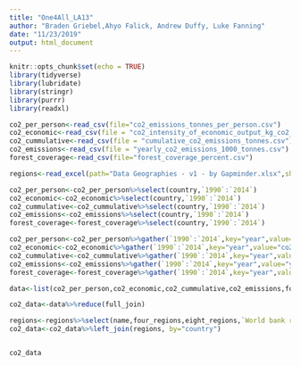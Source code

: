 ```yaml
---
title: "One4All_LA13"
author: "Braden Griebel,Ahyo Falick, Andrew Duffy, Luke Fanning"
date: "11/23/2019"
output: html_document
---
```


```r
knitr::opts_chunk$set(echo = TRUE)
library(tidyverse)
library(lubridate)
library(stringr)
library(purrr)
library(readxl)

co2_per_person<-read_csv(file="co2_emissions_tonnes_per_person.csv")
co2_economic<-read_csv(file = "co2_intensity_of_economic_output_kg_co2_per_2011_ppp_of_gdp.csv")
co2_cummulative<-read_csv(file = "cumulative_co2_emissions_tonnes.csv")
co2_emissions<-read_csv(file = "yearly_co2_emissions_1000_tonnes.csv")
forest_coverage<-read_csv(file="forest_coverage_percent.csv")

regions<-read_excel(path="Data Geographies - v1 - by Gapminder.xlsx",sheet="list-of-countries-etc")

co2_per_person<-co2_per_person%>%select(country,`1990`:`2014`)
co2_economic<-co2_economic%>%select(country,`1990`:`2014`)
co2_cummulative<-co2_cummulative%>%select(country,`1990`:`2014`)
co2_emissions<-co2_emissions%>%select(country,`1990`:`2014`)
forest_coverage<-forest_coverage%>%select(country,`1990`:`2014`)

co2_per_person<-co2_per_person%>%gather(`1990`:`2014`,key="year",value="co2_emissions_tonnes_per_person")
co2_economic<-co2_economic%>%gather(`1990`:`2014`,key="year",value="co2_intensity_of_economic_output_kg_co2_per_2011_ppp_of_gdp")
co2_cummulative<-co2_cummulative%>%gather(`1990`:`2014`,key="year",value="cumulative_co2_emissions_tonnes")
co2_emissions<-co2_emissions%>%gather(`1990`:`2014`,key="year",value="yearly_co2_emissions_1000_tonnes")
forest_coverage<-forest_coverage%>%gather(`1990`:`2014`,key="year",value="forest_coverage_percent")

data<-list(co2_per_person,co2_economic,co2_cummulative,co2_emissions,forest_coverage)

co2_data<-data%>%reduce(full_join)

regions<-regions%>%select(name,four_regions,eight_regions,`World bank region`)%>%rename("country"=name,"continent"=four_regions,"continent_spec"= eight_regions,"wbr"=`World bank region`)
co2_data<-co2_data%>%left_join(regions, by="country")



```

```r


co2_data



```

